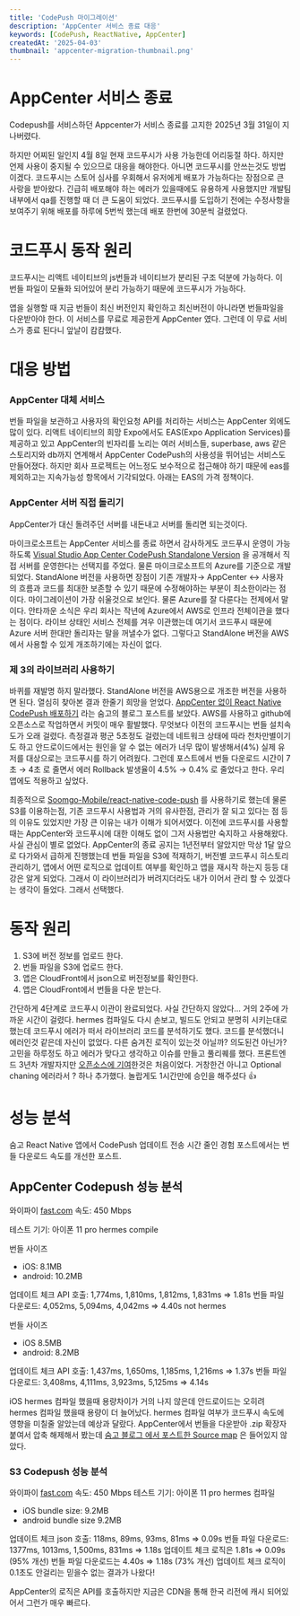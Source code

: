 ```yaml
---
title: 'CodePush 마이그레이션'
description: 'AppCenter 서비스 종료 대응'
keywords: [CodePush, ReactNative, AppCenter]
createdAt: '2025-04-03'
thumbnail: 'appcenter-migration-thumbnail.png'
---
```


# AppCenter 서비스 종료

Codepush를 서비스하던 Appcenter가 서비스 종료를 고지한 2025년 3월 31일이 지나버렸다.

<MDXImage
  src="/post/codepush_migration/appcenter_retirement.png"
  alt="AppCenter Retirement announcement"
/>

하지만 어찌된 일인지 4월 8일 현재 코드푸시가 사용 가능한데 어리둥절 하다. 하지만 언제 사용이 중지될 수 있으므로 대응을 해야한다. 아니면 코드푸시를 안쓰는것도 방법이겠다.
코드푸시는 스토어 심사를 우회해서 유저에게 배포가 가능하다는 장점으로 큰 사랑을 받아왔다.
긴급히 배포해야 하는 에러가 있을때에도 유용하게 사용했지만 개발팀 내부에서 qa를 진행할 때 더 큰 도움이 되었다. 코드푸시를 도입하기 전에는 수정사항을 보여주기 위해 배포를 하루에 5번씩 했는데 배포 한번에 30분씩 걸렸었다.

# 코드푸시 동작 원리

<MDXImage
  src="/post/codepush_migration/CodepushMechanism.png"
  alt="Codepush Mechanism"
/>

코드푸시는 리액트 네이티브의 js번들과 네이티브가 분리된 구조 덕분에 가능하다.
이 번들 파일이 모듈화 되어있어 분리 가능하기 때문에 코드푸시가 가능하다.

<MDXImage
  src="/post/codepush_migration/AppCenterMechanism.png"
  alt="AppCenter Mechanism"
/>

앱을 실행할 때 지금 번들이 최신 버전인지 확인하고 최신버전이 아니라면 번들파일을 다운받아야 한다. 이 서비스를 무료로 제공한게 AppCenter 였다.
그런데 이 무료 서비스가 종료 된다니 앞날이 캄캄했다.

# 대응 방법

### AppCenter 대체 서비스

번들 파일을 보관하고 사용자의 확인요청 API를 처리하는 서비스는 AppCenter 외에도 많이 있다.
리액트 네이티브의 희망 Expo에서도 EAS(Expo Application Services)를 제공하고 있고 AppCenter의 빈자리를 노리는 여러 서비스들, superbase, aws 같은 스토리지와 db까지 연계해서 AppCenter CodePush의 사용성을 뛰어넘는 서비스도 만들어졌다.
하지만 회사 프로젝트는 어느정도 보수적으로 접근해야 하기 때문에 eas를 제외하고는 지속가능성 항목에서 기각되었다.
아래는 EAS의 가격 정책이다.

<MDXImage src="/post/codepush_migration/EASPricing.png" alt="EAS pricing" />

### AppCenter 서버 직접 돌리기

<MDXImage
  src="/post/codepush_migration/AzureMechanism.png"
  alt="Azure Mechanism"
/>

AppCenter가 대신 돌려주던 서버를 내돈내고 서버를 돌리면 되는것이다.

마이크로소프트는 AppCenter 서비스를 종료 하면서 감사하게도 코드푸시 운영이 가능하도록 [Visual Studio App Center CodePush Standalone Version](https://github.com/microsoft/code-push-server?tab=readme-ov-file) 을 공개해서 직접 서버를 운영한다는 선택지를 주었다. 물론 마이크로소프트의 Azure를 기준으로 개발되었다.
StandAlone 버전을 사용하면 장점이 기존 개발자→ AppCenter ↔ 사용자 의 흐름과 코드를 최대한 보존할 수 있기 때문에 수정해야하는 부분이 최소한이라는 점이다. 마이그레이션이 가장 쉬울것으로 보인다. 물론 Azure를 잘 다룬다는 전제에서 말이다.
안타까운 소식은 우리 회사는 작년에 Azure에서 AWS로 인프라 전체이관을 했다는 점이다. 라이브 상태인 서비스 전체를 겨우 이관했는데 여기서 코드푸시 때문에 Azure 서버 한대만 돌리자는 말을 꺼낼수가 없다. 그렇다고 StandAlone 버전을 AWS에서 사용할 수 있게 개조하기에는 자신이 없다.

### 제 3의 라이브러리 사용하기

바퀴를 재발명 하지 말라했다.
StandAlone 버전을 AWS용으로 개조한 버전을 사용하면 된다. 열심히 찾아본 결과 한줄기 희망을 얻었다.
[AppCenter 없이 React Native CodePush 배포하기](https://blog.soomgo.com/posts/67846d14271b0f4d3124ffb4?source=main) 라는 숨고의 블로그 포스트를 보았다.
AWS를 사용하고 github에 오픈소스로 작업하면서 커밋이 매우 활발했다.
무엇보다 이전의 코드푸시는 번들 설치속도가 오래 걸렸다. 측정결과 평군 5초정도 걸렸는데 네트워크 상태에 따라 천차만별이기도 하고 안드로이드에서는 원인을 알 수 없는 에러가 너무 많이 발생해서(4%) 실제 유저를 대상으로는 코드푸시를 하기 어려웠다.
그런데 포스트에서 번들 다운로드 시간이 7초 → 4초 로 줄면서 에러 Rollback 발생율이 4.5% → 0.4% 로 줄었다고 한다. 우리 앱에도 적용하고 싶었다.

최종적으로 [Soomgo-Mobile/react-native-code-push](https://github.com/Soomgo-Mobile/react-native-code-push) 를 사용하기로 했는데 물론 S3를 이용하는점, 기존 코드푸시 사용법과 거의 유사한점, 관리가 잘 되고 있다는 점 등의 이유도 있었지만 가장 큰 이유는 내가 이해가 되어서였다.
이전에 코드푸시를 사용할때는 AppCenter와 코드푸시에 대한 이해도 없이 그저 사용법만 숙지하고 사용해왔다. 사실 관심이 별로 없었다. AppCenter의 종료 공지는 1년전부터 알았지만 막상 1달 앞으로 다가와서 급하게 진행했는데 번들 파일을 S3에 적재하기, 버전별 코드푸시 히스토리 관리하기, 앱에서 어떤 로직으로 업데이트 여부를 확인하고 앱을 재시작 하는지 등등 대강은 알게 되었다. 그래서 이 라이브러리가 버려지더라도 내가 이어서 관리 할 수 있겠다는 생각이 들었다. 그래서 선택했다.

# 동작 원리

<MDXImage src="/post/codepush_migration/S3Mechanism.png" alt="S3 Mechanism" />

1. S3에 버전 정보를 업로드 한다.
2. 번들 파일을 S3에 업로드 한다.
3. 앱은 CloudFront에서 json으로 버전정보를 확인한다.
4. 앱은 CloudFront에서 번들을 다운 받는다.

간단하게 4단계로 코드푸시 이관이 완료되었다.
사실 간단하지 않았다…
거의 2주에 가까운 시간이 걸렸다. hermes 컴파일도 다시 손보고, 빌드도 안되고 분명히 시키는대로 했는데 코드푸시 에러가 떠서 라이브러리 코드를 분석하기도 했다.
코드를 분석했더니 에러인것 같은데 자신이 없었다. 다른 숨겨진 로직이 있는것 아닐까? 의도된건 아닌가? 고민을 하루정도 하고 에러가 맞다고 생각하고 이슈를 만들고 풀리퀘를 했다. 프론트엔드 3년차 개발자지만 [오픈소스에 기여](https://github.com/Soomgo-Mobile/react-native-code-push/issues/63)한것은 처음이었다. 거창한건 아니고 Optional chaning 에러라서 ? 하나 추가했다. 놀랍게도 1시간만에 승인을 해주셨다 👍

# 성능 분석

숨고 React Native 앱에서 CodePush 업데이트 전송 시간 줄인 경험 포스트에서는 번들 다운로드 속도를 개선한 포스트.

## AppCenter Codepush 성능 분석

와이파이 [fast.com](http://fast.com) 속도: 450 Mbps

테스트 기기: 아이폰 11 pro
hermes compile

번들 사이즈

- iOS: 8.1MB
- android: 10.2MB

업데이트 체크 API 호출: 1,774ms, 1,810ms, 1,812ms, 1,831ms ⇒ 1.81s
번들 파일 다운로드: 4,052ms, 5,094ms, 4,042ms ⇒ 4.40s
not hermes

번들 사이즈

- iOS 8.5MB
- android: 8.2MB

업데이트 체크 API 호출: 1,437ms, 1,650ms, 1,185ms, 1,216ms ⇒ 1.37s
번들 파일 다운로드: 3,408ms, 4,111ms, 3,923ms, 5,125ms ⇒ 4.14s

iOS hermes 컴파일 했을때 용량차이가 거의 나지 않은데 안드로이드는 오히려 hermes 컴파일 했을때 용량이 더 늘어났다.
hermes 컴파일 여부가 코드푸시 속도에 영향을 미칠줄 알았는데 예상과 달랐다.
AppCenter에서 번들을 다운받아 .zip 확장자 붙여서 압축 해제해서 봤는데 [숨고 블로그 에서 포스트한 Source map](https://blog.soomgo.com/posts/6673bb8c52107866fb86a78b?source=related_content) 은 들어있지 않았다.

### S3 Codepush 성능 분석

와이파이 [fast.com](http://fast.com) 속도: 450 Mbps
테스트 기기: 아이폰 11 pro
hermes 컴파일

- iOS bundle size: 9.2MB
- android bundle size 9.2MB

업데이트 체크 json 호출: 118ms, 89ms, 93ms, 81ms ⇒ 0.09s
번들 파일 다운로드: 1377ms, 1013ms, 1,500ms, 831ms ⇒ 1.18s
업데이트 체크 로직은 1.81s ⇒ 0.09s (95% 개선)
번들 파일 다운로드는 4.40s ⇒ 1.18s (73% 개선)
업데이트 체크 로직이 0.1초도 안걸리는 믿을수 없는 결과가 나왔다!

AppCenter의 로직은 API를 호출하지만 지금은 CDN을 통해 한국 리전에 캐시 되어있어서 그런가 매우 빠르다.
